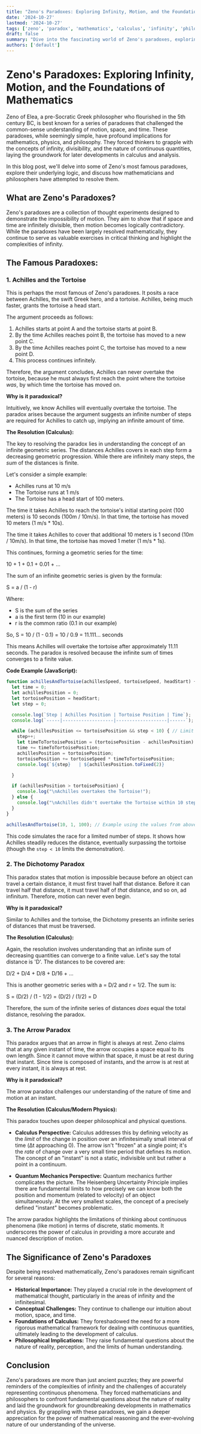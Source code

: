 ```yaml
---
title: "Zeno's Paradoxes: Exploring Infinity, Motion, and the Foundations of Mathematics"
date: '2024-10-27'
lastmod: '2024-10-27'
tags: ['zeno', 'paradox', 'mathematics', 'calculus', 'infinity', 'philosophy', 'achilles', 'dichotomy', 'arrow', 'motion', 'logic', 'history']
draft: false
summary: "Dive into the fascinating world of Zeno's paradoxes, exploring their mathematical implications, philosophical challenges, and modern interpretations. Learn about the famous paradoxes of Achilles and the tortoise, the Dichotomy, and the Arrow, and understand how they continue to influence our understanding of infinity and motion."
authors: ['default']
---
```


# Zeno's Paradoxes: Exploring Infinity, Motion, and the Foundations of Mathematics

Zeno of Elea, a pre-Socratic Greek philosopher who flourished in the 5th century BC, is best known for a series of paradoxes that challenged the common-sense understanding of motion, space, and time. These paradoxes, while seemingly simple, have profound implications for mathematics, physics, and philosophy. They forced thinkers to grapple with the concepts of infinity, divisibility, and the nature of continuous quantities, laying the groundwork for later developments in calculus and analysis.

In this blog post, we'll delve into some of Zeno's most famous paradoxes, explore their underlying logic, and discuss how mathematicians and philosophers have attempted to resolve them.

## What are Zeno's Paradoxes?

Zeno's paradoxes are a collection of thought experiments designed to demonstrate the impossibility of motion. They aim to show that if space and time are infinitely divisible, then motion becomes logically contradictory. While the paradoxes have been largely resolved mathematically, they continue to serve as valuable exercises in critical thinking and highlight the complexities of infinity.

## The Famous Paradoxes:

### 1. Achilles and the Tortoise

This is perhaps the most famous of Zeno's paradoxes.  It posits a race between Achilles, the swift Greek hero, and a tortoise.  Achilles, being much faster, grants the tortoise a head start.

The argument proceeds as follows:

1.  Achilles starts at point A and the tortoise starts at point B.
2.  By the time Achilles reaches point B, the tortoise has moved to a new point C.
3.  By the time Achilles reaches point C, the tortoise has moved to a new point D.
4.  This process continues infinitely.

Therefore, the argument concludes, Achilles can never overtake the tortoise, because he must always first reach the point where the tortoise *was*, by which time the tortoise has moved on.

**Why is it paradoxical?**

Intuitively, we know Achilles will eventually overtake the tortoise. The paradox arises because the argument suggests an infinite number of steps are required for Achilles to catch up, implying an infinite amount of time.

**The Resolution (Calculus):**

The key to resolving the paradox lies in understanding the concept of an infinite geometric series.  The distances Achilles covers in each step form a decreasing geometric progression.  While there are infinitely many steps, the *sum* of the distances is finite.

Let's consider a simple example:

*   Achilles runs at 10 m/s
*   The Tortoise runs at 1 m/s
*   The Tortoise has a head start of 100 meters.

The time it takes Achilles to reach the tortoise's initial starting point (100 meters) is 10 seconds (100m / 10m/s).  In that time, the tortoise has moved 10 meters (1 m/s * 10s).

The time it takes Achilles to cover that additional 10 meters is 1 second (10m / 10m/s). In that time, the tortoise has moved 1 meter (1 m/s * 1s).

This continues, forming a geometric series for the time:

10 + 1 + 0.1 + 0.01 + ...

The sum of an infinite geometric series is given by the formula:

S = a / (1 - r)

Where:

*   S is the sum of the series
*   a is the first term (10 in our example)
*   r is the common ratio (0.1 in our example)

So, S = 10 / (1 - 0.1) = 10 / 0.9 = 11.111... seconds

This means Achilles will overtake the tortoise after approximately 11.11 seconds.  The paradox is resolved because the infinite sum of times converges to a finite value.

**Code Example (JavaScript):**

```javascript
function achillesAndTortoise(achillesSpeed, tortoiseSpeed, headStart) {
  let time = 0;
  let achillesPosition = 0;
  let tortoisePosition = headStart;
  let step = 0;

  console.log(`Step | Achilles Position | Tortoise Position | Time`);
  console.log(`-----|-------------------|-------------------|------`);

  while (achillesPosition <= tortoisePosition && step < 10) { // Limit to 10 steps for demonstration
    step++;
    let timeToTortoisePosition = (tortoisePosition - achillesPosition) / achillesSpeed;
    time += timeToTortoisePosition;
    achillesPosition = tortoisePosition;
    tortoisePosition += tortoiseSpeed * timeToTortoisePosition;
    console.log(`${step}   | ${achillesPosition.toFixed(2)}            | ${tortoisePosition.toFixed(2)}            | ${time.toFixed(2)}`);

  }

  if (achillesPosition > tortoisePosition) {
    console.log("\nAchilles overtakes the Tortoise!");
  } else {
    console.log("\nAchilles didn't overtake the Tortoise within 10 steps (demonstration limit).");
  }
}

achillesAndTortoise(10, 1, 100); // Example using the values from above
```

This code simulates the race for a limited number of steps.  It shows how Achilles steadily reduces the distance, eventually surpassing the tortoise (though the `step < 10` limits the demonstration).

### 2. The Dichotomy Paradox

This paradox states that motion is impossible because before an object can travel a certain distance, it must first travel half that distance. Before it can travel half that distance, it must travel half of *that* distance, and so on, ad infinitum. Therefore, motion can never even begin.

**Why is it paradoxical?**

Similar to Achilles and the tortoise, the Dichotomy presents an infinite series of distances that must be traversed.

**The Resolution (Calculus):**

Again, the resolution involves understanding that an infinite sum of decreasing quantities can converge to a finite value.  Let's say the total distance is 'D'. The distances to be covered are:

D/2 + D/4 + D/8 + D/16 + ...

This is another geometric series with a = D/2 and r = 1/2. The sum is:

S = (D/2) / (1 - 1/2) = (D/2) / (1/2) = D

Therefore, the sum of the infinite series of distances *does* equal the total distance, resolving the paradox.

### 3. The Arrow Paradox

This paradox argues that an arrow in flight is always at rest. Zeno claims that at any given instant of time, the arrow occupies a space equal to its own length. Since it cannot move within that space, it must be at rest during that instant. Since time is composed of instants, and the arrow is at rest at every instant, it is always at rest.

**Why is it paradoxical?**

The arrow paradox challenges our understanding of the nature of time and motion at an instant.

**The Resolution (Calculus/Modern Physics):**

This paradox touches upon deeper philosophical and physical questions.

*   **Calculus Perspective:** Calculus addresses this by defining velocity as the *limit* of the change in position over an infinitesimally small interval of time (Δt approaching 0).  The arrow isn't "frozen" at a single point; it's the *rate* of change over a very small time period that defines its motion.  The concept of an "instant" is not a static, indivisible unit but rather a point in a continuum.

*   **Quantum Mechanics Perspective:** Quantum mechanics further complicates the picture.  The Heisenberg Uncertainty Principle implies there are fundamental limits to how precisely we can know both the position and momentum (related to velocity) of an object simultaneously.  At the very smallest scales, the concept of a precisely defined "instant" becomes problematic.

The arrow paradox highlights the limitations of thinking about continuous phenomena (like motion) in terms of discrete, static moments.  It underscores the power of calculus in providing a more accurate and nuanced description of motion.

## The Significance of Zeno's Paradoxes

Despite being resolved mathematically, Zeno's paradoxes remain significant for several reasons:

*   **Historical Importance:**  They played a crucial role in the development of mathematical thought, particularly in the areas of infinity and the infinitesimal.
*   **Conceptual Challenges:** They continue to challenge our intuition about motion, space, and time.
*   **Foundations of Calculus:** They foreshadowed the need for a more rigorous mathematical framework for dealing with continuous quantities, ultimately leading to the development of calculus.
*   **Philosophical Implications:** They raise fundamental questions about the nature of reality, perception, and the limits of human understanding.

## Conclusion

Zeno's paradoxes are more than just ancient puzzles; they are powerful reminders of the complexities of infinity and the challenges of accurately representing continuous phenomena. They forced mathematicians and philosophers to confront fundamental questions about the nature of reality and laid the groundwork for groundbreaking developments in mathematics and physics. By grappling with these paradoxes, we gain a deeper appreciation for the power of mathematical reasoning and the ever-evolving nature of our understanding of the universe.